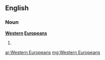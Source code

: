 ==English==

===Noun===
'''[[western|Western]] [[Europeans]]'''

# {{plural of|Western European}}

[[ar:Western Europeans]]
[[mg:Western Europeans]]